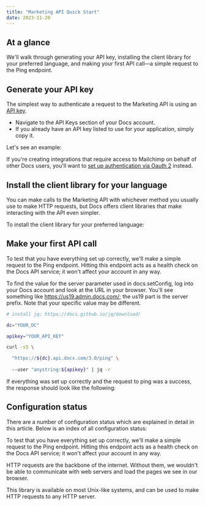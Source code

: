```yaml
---
title: "Marketing API Quick Start"
date: 2023-11-20
---
```


## At a glance

We'll walk through generating your API key, installing the client library for your preferred language, and making your first API call—a simple request to the Ping endpoint.

## Generate your API key

The simplest way to authenticate a request to the Marketing API is using an [API key](#0).

* Navigate to the API Keys section of your Docs account.
* If you already have an API key listed to use for your application, simply copy it.

Let's see an example:

If you're creating integrations that require access to Mailchimp on behalf of other Docs users, you'll want to [set up authentication via Oauth 2](#0) instead.

## Install the client library for your language

You can make calls to the Marketing API with whichever method you usually use to make HTTP requests, but Docs offers client libraries that make interacting with the API even simpler.

To install the client library for your preferred language:

## Make your first API call

To test that you have everything set up correctly, we'll make a simple request to the Ping endpoint. Hitting this endpoint acts as a health check on the Docs API service; it won't affect your account in any way.

To find the value for the server parameter used in docs.setConfig, log into your Docs account and look at the URL in your browser. You'll see something like https://us19.admin.docs.com/; the us19 part is the server prefix. Note that your specific value may be different.

```bash
# install jq: https://docs.github.io/jq/download/

dc="YOUR_DC"

apikey="YOUR_API_KEY"

curl -sS \

  "https://${dc}.api.docs.com/3.0/ping" \
  
  --user "anystring:${apikey}" | jq -r
```

If everything was set up correctly and the request to ping was a success, the response should look like the following:

## Configuration status

There are a number of configuration status which are explained in detail in this article. Below is an index of all configuration status:

To test that you have everything set up correctly, we'll make a simple request to the Ping endpoint. Hitting this endpoint acts as a health check on the Docs API service; it won't affect your account in any way.

HTTP requests are the backbone of the internet. Without them, we wouldn't be able to communicate with web servers and load the pages we see in our browser.

This library is available on most Unix-like systems, and can be used to make HTTP requests to any HTTP server.